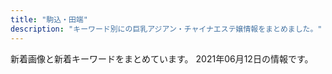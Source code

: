 ```yaml
---
title: "駒込・田端"
description: "キーワード別にの巨乳アジアン・チャイナエステ嬢情報をまとめました。"
---
```


新着画像と新着キーワードをまとめています。
2021年06月12日の情報です。

<DmmAffiliateIns />
<KeywordTable
  shops={
    [
    {
        "keywords": {},
        "img_links": [],
        "station": "JR\u99d2\u8fbc\u99c5\u6771\u53e3",
        "name": "\u3066\u3082\u307f\u3084",
        "url": "http://ko-relax.info/"
    },
    {
        "url": "http://arm-es.com/",
        "img_links": [
            "http://arm-es.com/media/sites/13/elementor/thumbs/1612941267-3-p2nc2n5t7zewrticxz9ywzit7kvvofo0z361k1m1ls.jpg",
            "http://arm-es.com/media/sites/13/2021/02/r1-1.jpg",
            "http://arm-es.com/media/sites/13/2021/03/1616658266-9AFA83A6-DA81-4A53-8BB7-573D97A63C23.jpeg",
            "http://arm-es.com/media/sites/13/elementor/thumbs/1613538765-F562FBE7-D9D5-4A85-97B7-94AF100F9870-p2zdfc5no7l6u0mpugrrh7estz1rfzcbvcszv6b2cg.jpeg",
            "http://arm-es.com/media/sites/13/2021/06/1623076401-1.jpg",
            "http://arm-es.com/media/sites/13/2021/02/1612776477-top.jpg",
            "http://arm-es.com/media/sites/13/2021/02/1612779406-flash1.jpg",
            "http://arm-es.com/media/sites/13/elementor/thumbs/1614830040-A4F263E2-84CF-4064-849B-5F1D3A8962B7-p3pdykoker7f35d9jk8yis75bexrtphuaa8gl2e10g.jpeg",
            "http://arm-es.com/media/sites/13/elementor/thumbs/1612941410-5-p2nc6dkpe7hnic39qqy6x9d191f82kitxforuwdz20.jpg",
            "http://arm-es.com/media/sites/13/elementor/thumbs/1623076401-1-p8bivcvfbo69pdjd473zpuosrfmws3bi1m4vhxza1s.jpg",
            "http://arm-es.com/media/sites/13/elementor/thumbs/1612941250-2-p2nc276jzst1ag5kjadb8ljz412n1kwl8w2sec9qjk.jpg",
            "http://arm-es.com/media/sites/13/elementor/thumbs/1612941250-2-p2nc276j0prrwq5q4xxvubba7e0huzxs0rb32mkypk.jpg",
            "http://arm-es.com/media/sites/13/elementor/thumbs/1612941267-3-p2nc2n5s8wdne3iijmujipa4axtqhup7qyec8bx9rs.jpg",
            "http://arm-es.com/media/sites/13/elementor/thumbs/1612941284-4-p2nc3352g60s96v5co6mldhnb4p4bafgpa9apqyco0.jpg",
            "http://arm-es.com/media/sites/13/elementor/thumbs/1620398909-1-p6tkxy0ltzgi90uyzgw6t8z0s28e1bsp25cklhd2g0.jpg",
            "http://arm-es.com/media/sites/13/2021/03/1616658265-717B549D-EE02-4F25-9DF3-43649AB2785F.jpeg",
            "http://arm-es.com/media/sites/13/2021/02/1613544003-c19.jpg",
            "http://arm-es.com/media/sites/13/elementor/thumbs/1619432795-1-p6a48o8wfryoxtz2upg7drb5sqdut37uwnb0df4h40.jpg",
            "http://arm-es.com/media/sites/13/elementor/thumbs/1612941234-1-p2nc1s53zd76qyrkkrfuqf3wp82mfua2movbe779h4.jpg",
            "http://arm-es.com/media/sites/13/2021/02/1612779404-flash.jpg",
            "http://arm-es.com/media/sites/13/2021/02/r2-1.jpg",
            "http://arm-es.com/media/sites/13/elementor/thumbs/1615907550-DE5AD401-0C44-4EC3-AB52-CB94A75B4D20-p4b3gedphkahsbf1rk9reb6hl6w950twbseooo34ps.jpeg",
            "http://arm-es.com/media/sites/13/elementor/thumbs/1612941284-4-p2nc3351h2zivgvaybr7738yehmz4pgnh5hle19ku0.jpg",
            "http://arm-es.com/media/sites/13/elementor/thumbs/1612941358-6-p2nc50p3itmqqm29o5tlblp2d044yb4sepriwieg1k.jpg",
            "http://arm-es.com/media/sites/13/elementor/thumbs/1612941234-1-p2nc1s54yg8g4orez3va4pcllv4rmf8vutn0pww1b4.jpg"
        ],
        "station": "JR\u99d2\u8fbc\u99c5\u6771\u53e3",
        "keywords": {},
        "name": "\u30de\u30b7\u30e5\u30de\u30ed"
    },
    {
        "url": "http://relaxation.ebb.jp/",
        "station": "JR\u99d2\u8fbc\u99c5\u5317\u53e3",
        "keywords": {
            "84": 24,
            "C": 24,
            "86": 12,
            "87": 12,
            "E": 12,
            "98": 12,
            "D": 24,
            "G": 24
        },
        "name": "\u7652\u51e6\uff5e\u30e6\u30c9\u30b3\u30ed\uff5e",
        "img_links": [
            "http://relaxation.ebb.jp/2/uploadimg/1623304693.jpg",
            "http://relaxation.ebb.jp/2/uploadimg/1621840799.jpg",
            "http://relaxation.ebb.jp/2/uploadimg/1614080297.jpg",
            "http://relaxation.ebb.jp/2/uploadimg/1622415787.jpg",
            "http://relaxation.ebb.jp/int2.jpg",
            "http://relaxation.ebb.jp/vis_theptframe.png",
            "http://relaxation.ebb.jp/dozdLZQPkhPUwC2.png",
            "http://relaxation.ebb.jp/2/uploadimg/1622445774.jpg",
            "http://relaxation.ebb.jp/2/uploadimg/1622415919.jpg",
            "http://relaxation.ebb.jp/int1.jpg",
            "http://relaxation.ebb.jp/2/uploadimg/1622958883.jpg",
            "http://relaxation.ebb.jp/2/uploadimg/1622415926.jpg",
            "http://relaxation.ebb.jp/2/uploadimg/1622446106.jpg",
            "http://relaxation.ebb.jp/int3.jpg",
            "http://relaxation.ebb.jp/2/uploadimg/1614080268.jpg",
            "http://relaxation.ebb.jp/2/uploadimg/1622415878.jpg",
            "http://relaxation.ebb.jp/2/uploadimg/1614080305.jpg"
        ]
    },
    {
        "url": "http://koukou.ests.co/",
        "name": "\u3046\u3055\u304e",
        "station": "JR\u99d2\u8fbc\u99c5\u5317\u53e3",
        "img_links": [],
        "keywords": {}
    },
    {
        "keywords": {},
        "img_links": [],
        "name": "\u7652\u3057\u306e\u68ee",
        "station": "JR\u99d2\u8fbc\u99c5\u5357\u53e3",
        "url": "http://iyashinomori.oks.bz/"
    },
    {
        "img_links": [
            "http://www.ko-story.com/css/top01-left03.jpg",
            "http://www.ko-story.com/css/nav/nav-006.jpg",
            "http://www.ko-story.com/css/tel01.png",
            "http://www.ko-story.com/css/nav/nav-002.jpg",
            "http://www.ko-story.com/css/staff/staff-012-a.jpg",
            "http://www.ko-story.com/css/top01-left02.jpg",
            "http://www.ko-story.com/css/staff/staff-010-a.jpg",
            "http://www.ko-story.com/css/nav/nav-007.jpg",
            "http://www.ko-story.com/css/main-staff01.jpg",
            "http://www.ko-story.com/css/staff/staff-0014-a.jpg",
            "http://www.ko-story.com/css/staff/staff-0014-b.jpg",
            "http://www.ko-story.com/css/nav/nav-003.jpg",
            "http://www.ko-story.com/css/staff/staff-0013-a.jpg",
            "http://www.ko-story.com/css/staff/staff-0013-b.jpg",
            "http://www.ko-story.com/css/nav/nav-005.jpg",
            "http://www.ko-story.com/css/main-girl02.png",
            "http://www.ko-story.com/css/osusume-011.jpg",
            "http://www.ko-story.com/css/staff/staff-012-b.jpg",
            "http://www.ko-story.com/css/osusume-013.jpg",
            "http://www.ko-story.com/css/nav/nav-001.jpg",
            "http://www.ko-story.com/css/nav/nav-004.jpg",
            "http://www.ko-story.com/css/staff/staff-010-b.jpg",
            "http://www.ko-story.com/css/head-change.jpg",
            "http://www.ko-story.com/css/main-staff03.jpg",
            "http://www.ko-story.com/css/top01-left01.png",
            "http://www.ko-story.com/css/osusume-00014a.jpg"
        ],
        "station": "JR\u99d2\u8fbc\u99c5\u5357\u53e3",
        "url": "http://www.ko-story.com/",
        "name": "\u30b9\u30c8\u30fc\u30ea\u30fc",
        "keywords": {
            "89": 2,
            "88": 6,
            "D": 8
        }
    }
]
}
/>
<DmmAffiliateScript />

